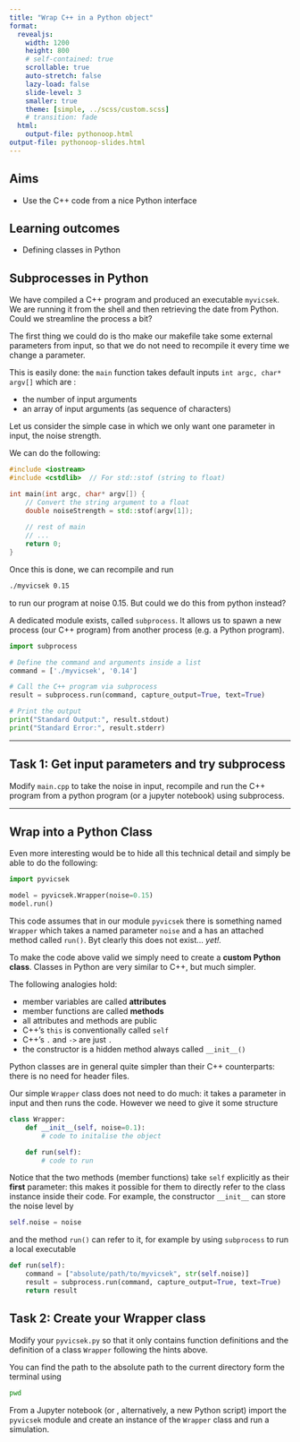 ```yaml
---
title: "Wrap C++ in a Python object"
format:
  revealjs:
    width: 1200
    height: 800
    # self-contained: true
    scrollable: true
    auto-stretch: false
    lazy-load: false
    slide-level: 3
    smaller: true
    theme: [simple, ../scss/custom.scss]
    # transition: fade
  html:
    output-file: pythonoop.html
output-file: pythonoop-slides.html
---
```


## Aims

-   Use the C++ code from a nice Python interface

## Learning outcomes

-   Defining classes in Python

## Subprocesses in Python

We have compiled a C++ program and produced an executable `myvicsek`. We are running it from the shell and then retrieving the date from Python. Could we streamline the process a bit?

The first thing we could do is tho make our makefile take some external parameters from input, so that we do not need to recompile it every time we change a parameter.

This is easily done: the `main` function takes default inputs `int argc, char* argv[]` which are :

-   the number of input arguments
-   an array of input arguments (as sequence of characters)

Let us consider the simple case in which we only want one parameter in input, the noise strength.

We can do the following:

``` cpp
#include <iostream>
#include <cstdlib>  // For std::stof (string to float)

int main(int argc, char* argv[]) {
    // Convert the string argument to a float
    double noiseStrength = std::stof(argv[1]);
 
    // rest of main
    // ...
    return 0;
}
```

Once this is done, we can recompile and run

``` bash
./myvicsek 0.15
```

to run our program at noise 0.15. But could we do this from python instead?

A dedicated module exists, called `subprocess`. It allows us to spawn a new process (our C++ program) from another process (e.g. a Python program).

``` python
import subprocess

# Define the command and arguments inside a list
command = ['./myvicsek', '0.14']

# Call the C++ program via subprocess
result = subprocess.run(command, capture_output=True, text=True)

# Print the output
print("Standard Output:", result.stdout)
print("Standard Error:", result.stderr)
```

------------------------------------------------------------------------

::: {.callout-note icon="false"}
## Task 1: Get input parameters and try subprocess

Modify `main.cpp` to take the noise in input, recompile and run the C++ program from a python program (or a jupyter notebook) using subprocess.
:::

------------------------------------------------------------------------

## Wrap into a Python Class

Even more interesting would be to hide all this technical detail and simply be able to do the following:

``` python
import pyvicsek

model = pyvicsek.Wrapper(noise=0.15)
model.run()
```

This code assumes that in our module `pyvicsek` there is something named `Wrapper` which takes a named parameter `noise` and a has an attached method called `run()`. Byt clearly this does not exist... *yet!.*

To make the code above valid we simply need to create a **custom Python class**. Classes in Python are very similar to C++, but much simpler.

The following analogies hold:

-   member variables are called **attributes**
-   member functions are called **methods**
-   all attributes and methods are public
-   C++'s `this` is conventionally called `self`
-   C++'s `.` and `->` are just `.`
-   the constructor is a hidden method always called `__init__()`

Python classes are in general quite simpler than their C++ counterparts: there is no need for header files.

Our simple `Wrapper` class does not need to do much: it takes a parameter in input and then runs the code. However we need to give it some structure

``` python
class Wrapper:
    def __init__(self, noise=0.1):
        # code to initalise the object

    def run(self):
        # code to run
```

Notice that the two methods (member functions) take `self` explicitly as their **first** parameter: this makes it possible for them to directly refer to the class instance inside their code. For example, the constructor `__init__` can store the noise level by

``` python
self.noise = noise
```

and the method `run()` can refer to it, for example by using `subprocess` to run a local executable

``` python
def run(self):
    command = ["absolute/path/to/myvicsek", str(self.noise)]
    result = subprocess.run(command, capture_output=True, text=True)
    return result
```

::: {.callout-note icon="false"}
## Task 2: Create your Wrapper class

Modify your `pyvicsek.py` so that it only contains function definitions and the definition of a class `Wrapper` following the hints above.

You can find the path to the absolute path to the current directory form the terminal using

```bash
pwd
```

From a Jupyter notebook (or , alternatively, a new Python script) import the `pyvicsek` module and create an instance of the `Wrapper` class and run a simulation.

:::